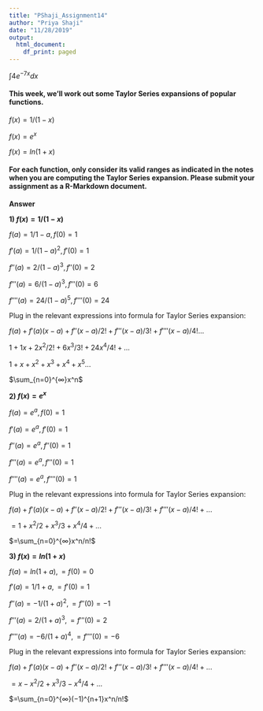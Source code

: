 ```yaml
---
title: "PShaji_Assignment14"
author: "Priya Shaji"
date: "11/28/2019"
output:
  html_document:
    df_print: paged
---
```

$\int 4e^{-7x} dx$ 

#### This week, we’ll work out some Taylor Series expansions of popular functions.

$f(x) = 1/(1-x)$

$f(x) = e^x$

$f(x) = ln(1+x)$

#### For each function, only consider its valid ranges as indicated in the notes when you are computing the Taylor Series expansion. Please submit your assignment as a R-Markdown document.

<strong> Answer </strong>

<strong>1) $f(x) = 1/(1-x)$</strong>

$f(a) = 1/1-a, f(0)=1$

$f'(a) = 1/(1-a)^2,f'(0)=1$

$f''(a)=2/(1-a)^3,f''(0)=2$

$f'''(a)=6/(1-a)^3,f'''(0)=6$

$f''''(a)=24/(1-a)^5,f''''(0)=24$

Plug in the relevant expressions into formula for Taylor Series expansion:

$f(a)+f'(a)(x-a)+f''(x-a)/2!+f'''(x-a)/3!+f''''(x-a)/4!...$

$1+1x+2x^2/2!+6x^3/3!+24x^4/4!+...$

$1+x+x^2+x^3+x^4+x^5...$

$\sum_{n=0}^{∞}x^n$


<strong>2) $f(x) = e^x$</strong>

$f(a) = e^a, f(0)=1$

$f'(a)=e^a, f'(0)=1$

$f''(a)=e^a, f''(0)=1$

$f'''(a)=e^a, f'''(0)=1$

$f''''(a)=e^a, f''''(0)=1$

Plug in the relevant expressions into formula for Taylor Series expansion:

$f(a)+f′(a)(x−a)+f′′(x−a)/2!+f′′′(x−a)/3!+f''''(x−a)/4!+...$

$=1+x^2/2+x^3/3+x^4/4+...$

$=\sum_{n=0}^{∞}x^n/n!$


<strong>3) $f(x) = ln(1+x)$</strong>

$f(a)=ln(1+a), =f(0)=0$

$f′(a)=1/1+a, =f′(0)=1$

$f′′(a)=−1/(1+a)^2, =f′′(0)=−1$

$f′′′(a)=2/(1+a)^3, =f′′′(0)=2$

$f''''(a)=−6/(1+a)^4, =f''''(0)=−6$

Plug in the relevant expressions into formula for Taylor Series expansion:

$f(a)+f′(a)(x−a)+f′′(x−a)/2!+f′′′(x−a)/3!+f''''(x−a)/4!+...$

$=x−x^2/2+x^3/3−x^4/4+...$

$=\sum_{n=0}^{∞}(−1)^{n+1}x^n/n!$





